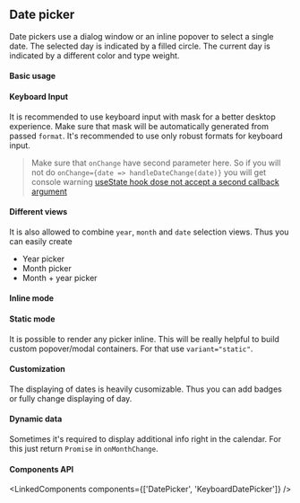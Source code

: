 

<PageMeta component="Datepicker" />

## Date picker

Date pickers use a dialog window or an inline popover to select a single date.
The selected day is indicated by a filled circle. The current day is indicated by a different
color and type weight.

<Ad />

#### Basic usage

<Example testId="datepicker-example" source={BasicDatePicker} />

#### Keyboard Input

It is recommended to use keyboard input with mask for a better desktop experience. Make sure that mask will be automatically
generated from passed `format`. It's recommended to use only robust formats for keyboard input.

> Make sure that `onChange` have second parameter here. So if you will not do `onChange={date => handleDateChange(date)}` you will get console warning [useState hook dose not accept a second callback argument](https://github.com/facebook/react/issues/14174)

<Example source={KeyboardDatePicker} />

#### Different views

It is also allowed to combine `year`, `month` and `date` selection views.
Thus you can easily create

- Year picker
- Month picker
- Month + year picker

<Example source={ViewsDatePicker} />

#### Inline mode

<Example source={InlineDatePicker} />

#### Static mode

It is possible to render any picker inline. This will be really helpful to build custom popover/modal containers.
For that use `variant="static"`.

<Example paddingBottom source={StaticDatePicker} />

#### Customization

The displaying of dates is heavily cusomizable. Thus you can add badges or fully change displaying of day.

<Example source={CustomDay} />

#### Dynamic data

Sometimes it's required to display additional info right in the calendar.
For this just return `Promise` in `onMonthChange`.

<Example source={ServerRequest} />

#### Components API

<LinkedComponents components={['DatePicker', 'KeyboardDatePicker']} />

